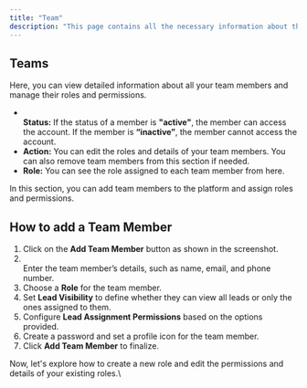 ```yaml
---
title: "Team"
description: "This page contains all the necessary information about the "Teams" sections of the BotPenguin platform."
---
```


## **Teams**

Here, you can view detailed information about all your team members and manage their roles and permissions.

- **\
  Status:** If the status of a member is **"active"**, the member can access the account. If the member is **“inactive”**, the member cannot access the account.
- **Action:** You can edit the roles and details of your team members. You can also remove team members from this section if needed.
- **Role:** You can see the role assigned to each team member from here.

In this section, you can add team members to the platform and assign roles and permissions.

## **How to add a Team Member**

1. Click on the **Add Team Member** button as shown in the screenshot.
2. \
   Enter the team member’s details, such as name, email, and phone number.
3. Choose a **Role** for the team member.
4. Set **Lead Visibility** to define whether they can view all leads or only the ones assigned to them.
5. Configure **Lead Assignment Permissions** based on the options provided.
6. Create a password and set a profile icon for the team member.
7. Click **Add Team Member** to finalize.

Now, let's explore how to create a new role and edit the permissions and details of your existing roles.\
  
